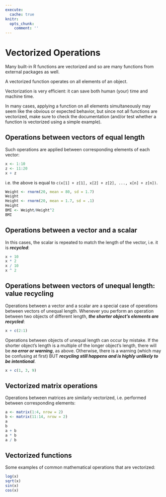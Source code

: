 ```yaml
---
execute:
  cache: true
knitr:
  opts_chunk: 
    comment: ''
---
```

# Vectorized Operations {#sec-vectorization}

Many built-in R functions are vectorized and so are many functions from external 
packages as well.

::: callout-info
A vectorized function operates on all elements of an object.
:::

Vectorization is very efficient: it can save both human (your) time and machine 
time.

::: callout-tip
In many cases, applying a function on all elements simultaneously may seem like the
obvious or expected behavior, but since not all functions are vectorized, make 
sure to check the documentation (and/or test whether a function is vectorized using a 
simple example).
:::

## Operations between vectors of equal length

Such operations are applied between corresponding elements of each vector:

```r
x <- 1:10
z <- 11:20
x + z
```

i.e. the above is equal to `c(x[1] + z[1], x[2] + z[2], ..., x[n] + z[n])`.

```r
Weight <- rnorm(20, mean = 80, sd = 1.7)
Weight
Height <- rnorm(20, mean = 1.7, sd = .1)
Height
BMI <- Weight/Height^2
BMI
```

## Operations between a vector and a scalar

In this cases, the scalar is repeated to match the length of the vector, 
i.e. it is ***recycled***:

```r
x + 10
x * 2
x / 10
x ^ 2
```

## Operations between vectors of unequal length: **value recycling**

Operations between a vector and a scalar are a special case of operations 
between vectors of unequal length. Whenever you perform an operation between 
two objects of different length, 
***the shorter object's elements are recycled***:

```r
x + c(2:1)
```

:::callout-caution
Operations between objects of unequal length can occur by mistake. If the 
shorter object's length is a multiple of the longer object's length, there will 
be ***no error or warning***, as above. Otherwise, 
there is a warning (which may be confusing at first) BUT 
***recycling still happens and is highly unlikely to be intentional***.
:::

```r
x + c(1, 3, 9)
```

## Vectorized matrix operations

Operations between matrices are similarly vectorized, i.e. performed between 
corresponding elements:

```r
a <- matrix(1:4, nrow = 2)
b <- matrix(11:14, nrow = 2)
a
b
a + b
a * b
a / b
```

## Vectorized functions

Some examples of common mathematical operations that are vectorized:

```r
log(x)
sqrt(x)
sin(x)
cos(x)
```
